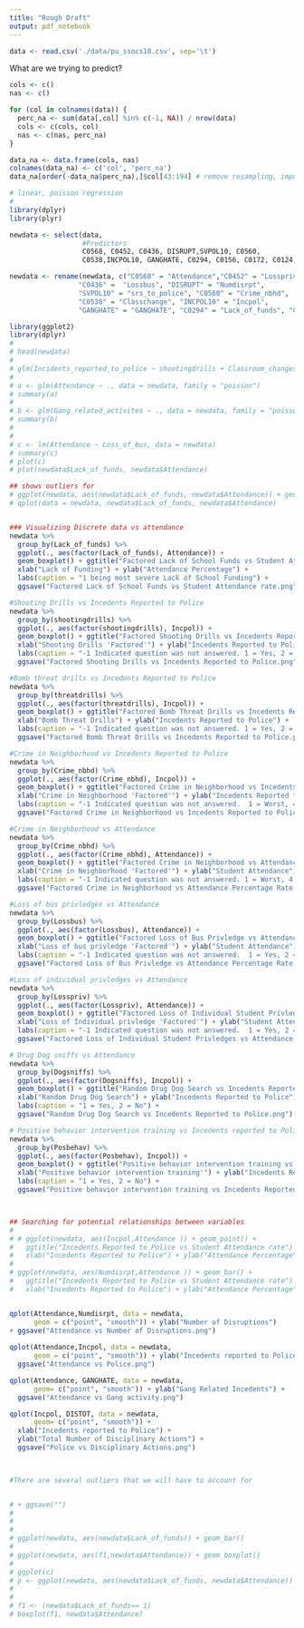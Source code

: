 ```yaml
---
title: "Rough Draft"
output: pdf_notebook
---
```


```r
data <- read.csv('./data/pu_ssocs10.csv', sep='\t')
```

What are we trying to predict?

```r
cols <- c()
nas <- c()

for (col in colnames(data)) {
  perc_na <- sum(data[,col] %in% c(-1, NA)) / nrow(data)
  cols <- c(cols, col)
  nas <- c(nas, perc_na)
}

data_na <- data.frame(cols, nas)
colnames(data_na) <- c('col', 'perc_na')
data_na[order(-data_na$perc_na),]$col[43:194] # remove resampling, imputation, X, and all columns with NA
```

```r
# linear, poisson regression
# 
library(dplyr)
library(plyr)

newdata <- select(data,
                  #Predictors
                  C0568, C0452, C0436, DISRUPT,SVPOL10, C0560,
                  C0538,INCPOL10, GANGHATE, C0294, C0156, C0172, C0124, C0276, C0277, C0272, DISTOT10, DISDRUG10)

newdata <- rename(newdata, c("C0568" = "Attendance","C0452" = "Losspriv",
                 "C0436" =  "Lossbus", "DISRUPT" = "Numdisrpt",
                 "SVPOL10" = "srs_to_police", "C0560" = "Crime_nbhd",
                 "C0538" = "Classchange", "INCPOL10" = "Incpol",
                 "GANGHATE" = "GANGHATE", "C0294" = "Lack_of_funds", "C0156" ="shootingdrills", "C0172" = "threatdrills", "C0124"="Dogsniffs", "C0276" = "Posbehav", "C0277" = "crisistraining", "C0272"= "warntraining", "DISTOT10"= "DISTOT", "DISDRUG10" = "DISDRUG"))

```

```r

library(ggplot2)
library(dplyr)
# 
# head(newdata)
# 
# glm(Incidents_reported_to_police ~ shootingdrills + Classroom_changes, data = newdata, family = "poisson")
# 
# a <- glm(Attendance ~ ., data = newdata, family = "poisson")
# summary(a)
# 
# b <- glm(Gang_related_activites ~ ., data = newdata, family = "poisson")
# summary(b)
# 
# 
# c <- lm(Attendance ~ Loss_of_bus, data = newdata)
# summary(c)
# plot(c)
# plot(newdata$Lack_of_funds, newdata$Attendance)

## shows outliers for 
# ggplot(newdata, aes(newdata$Lack_of_funds, newdata$Attendance)) + geom_point()
# qplot(data = newdata, newdata$Lack_of_funds, newdata$Attendance)


### Visualizing Discrete data vs attendance
newdata %>%
  group_by(Lack_of_funds) %>%
  ggplot(., aes(factor(Lack_of_funds), Attendance)) + 
  geom_boxplot() + ggtitle("Factored Lack of School Funds vs Student Attendance rate") + 
  xlab("Lack of Funding") + ylab("Attendance Percentage") + 
  labs(caption = "1 being most severe Lack of School Funding") + 
  ggsave("Factored Lack of School Funds vs Student Attendance rate.png")

#Shooting Drills vs Incedents Reported to Police
newdata %>%
  group_by(shootingdrills) %>%
  ggplot(., aes(factor(shootingdrills), Incpol)) + 
  geom_boxplot() + ggtitle("Factored Shooting Drills vs Incedents Reported to Police") + 
  xlab("Shooting Drills 'Factored'") + ylab("Incedents Reported to Police") + 
  labs(caption = "-1 Indicated question was not answered. 1 = Yes, 2 = No") + 
  ggsave("Factored Shooting Drills vs Incedents Reported to Police.png")

#Bomb threat drills vs Incedents Reported to Police
newdata %>%
  group_by(threatdrills) %>%
  ggplot(., aes(factor(threatdrills), Incpol)) + 
  geom_boxplot() + ggtitle("Factored Bomb Threat Drills vs Incedents Reported to Police") + 
  xlab("Bomb Threat Drills") + ylab("Incedents Reported to Police") + 
  labs(caption = "-1 Indicated question was not answered. 1 = Yes, 2 = No") + 
  ggsave("Factored Bomb Threat Drills vs Incedents Reported to Police.png")

#Crime in Neighborhood vs Incedents Reported to Police
newdata %>%
  group_by(Crime_nbhd) %>%
  ggplot(., aes(factor(Crime_nbhd), Incpol)) + 
  geom_boxplot() + ggtitle("Factored Crime in Neighborhood vs Incedents Reported to Police") + 
  xlab("Crime in Neighborhood 'Factored'") + ylab("Incedents Reported to Police") + 
  labs(caption = "-1 Indicated question was not answered.  1 = Worst, 4 = Best")  + 
  ggsave("Factored Crime in Neighborhood vs Incedents Reported to Police.png")

#Crime in Neighborhood vs Attendance
newdata %>%
  group_by(Crime_nbhd) %>%
  ggplot(., aes(factor(Crime_nbhd), Attendance)) + 
  geom_boxplot() + ggtitle("Factored Crime in Neighborhood vs Attendance Percentage Rate") + 
  xlab("Crime in Neighborhood 'Factored'") + ylab("Student Attendance") + 
  labs(caption = "-1 Indicated question was not answered. 1 = Worst, 4 = Best") + 
  ggsave("Factored Crime in Neighborhood vs Attendance Percentage Rate.png")

#Loss of bus privledges vs Attendance
newdata %>%
  group_by(Lossbus) %>%
  ggplot(., aes(factor(Lossbus), Attendance)) + 
  geom_boxplot() + ggtitle("Factored Loss of Bus Privledge vs Attendance Percentage Rate") + 
  xlab("Loss of bus privledge 'Factored'") + ylab("Student Attendance") + 
  labs(caption = "-1 Indicated question was not answered.  1 = Yes, 2 = No") +
  ggsave("Factored Loss of Bus Privledge vs Attendance Percentage Rate.png")

#Loss of individual privledges vs Attendance
newdata %>%
  group_by(Losspriv) %>%
  ggplot(., aes(factor(Losspriv), Attendance)) + 
  geom_boxplot() + ggtitle("Factored Loss of Individual Student Privledges vs Attendance Percentage Rate") + 
  xlab("Loss of Individual privledge 'Factored'") + ylab("Student Attendance") + 
  labs(caption = "-1 Indicated question was not answered.  1 = Yes, 2 = No") + 
  ggsave("Factored Loss of Individual Student Privledges vs Attendance Percentage Rate.png")

# Drug Dog sniffs vs Attendance 
newdata %>%
  group_by(Dogsniffs) %>%
  ggplot(., aes(factor(Dogsniffs), Incpol)) + 
  geom_boxplot() + ggtitle("Random Drug Dog Search vs Incedents Reported to Police") + 
  xlab("Random Drug Dog Search") + ylab("Incedents Reported to Police") + 
  labs(caption = "1 = Yes, 2 = No") + 
  ggsave("Random Drug Dog Search vs Incedents Reported to Police.png")

# Positive behavior intervention training vs Incedents reported to Police
newdata %>%
  group_by(Posbehav) %>%
  ggplot(., aes(factor(Posbehav), Incpol)) + 
  geom_boxplot() + ggtitle("Positive behavior intervention training vs Incedents Reported to Police") + 
  xlab("Positive behavior intervention training'") + ylab("Incedents Reported to Police") + 
  labs(caption = "1 = Yes, 2 = No") + 
  ggsave("Positive behavior intervention training vs Incedents Reported to Police.png")



## Searching for potential relationships between variables
# 
# # ggplot(newdata, aes(Incpol,Attendance )) + geom_point() +
#   ggtitle("Incedents Reported to Police vs Student Attendance rate") + 
#   xlab("Incedents Reported to Police") + ylab("Attendance Percentage")
# 
# ggplot(newdata, aes(Numdisrpt,Attendance )) + geom_bar() +
#   ggtitle("Incedents Reported to Police vs Student Attendance rate") + 
#   xlab("Incedents Reported to Police") + ylab("Attendance Percentage")


qplot(Attendance,Numdisrpt, data = newdata, 
      geom = c("point", "smooth")) + ylab("Number of Disruptions")
+ ggsave("Attendance vs Number of Disruptions.png")
  
qplot(Attendance,Incpol, data = newdata, 
      geom = c("point", "smooth")) + ylab("Incedents reported to Police") + 
  ggsave("Attendance vs Police.png")

qplot(Attendance, GANGHATE, data = newdata,
      geom= c("point", "smooth")) + ylab("Gang Related Incedents") + 
  ggsave("Attendance vs Gang activity.png")

qplot(Incpol, DISTOT, data = newdata,
      geom= c("point", "smooth")) + 
  xlab("Incedents reported to Police") + 
  ylab("Total Number of Disciplinary Actions") + 
  ggsave("Police vs Disciplinary Actions.png")
  


#There are several outliers that we will have to account for


# + ggsave("")
# 
# 
# 
# ggplot(newdata, aes(newdata$Lack_of_funds)) + geom_bar()
# 
# ggplot(newdata, aes(f1,newdata$Attendance)) + geom_boxplot()
# 
# ggplot(c)
# p <- ggplot(newdata, aes(newdata$Lack_of_funds, newdata$Attendance)) + geom_boxplot()
# 
# 
# f1 <- (newdata$Lack_of_funds== 1)
# boxplot(f1, newdata$Attendance)



```






